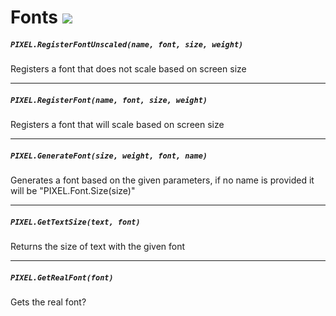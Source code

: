 # Fonts ![](http://localhost:3000/client.png)

##### `PIXEL.RegisterFontUnscaled(name, font, size, weight)`
  Registers a font that does not scale based on screen size

---
##### `PIXEL.RegisterFont(name, font, size, weight)`
  Registers a font that will scale based on screen size

---
##### `PIXEL.GenerateFont(size, weight, font, name)`
  Generates a font based on the given parameters, if no name is provided it will be "PIXEL.Font.Size(size)"

---
##### `PIXEL.GetTextSize(text, font)`
  Returns the size of text with the given font

---
##### `PIXEL.GetRealFont(font)`
  Gets the real font?
